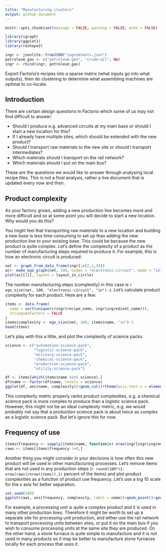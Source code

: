 ```yaml
---
title: "Manufacturing clusters"
output: github_document
---
```


```r
knitr::opts_chunk$set(message = FALSE, warning = FALSE, echo = FALSE)
```

```r
library(igraph)
library(ggplot2)
library(reshape2)
```

```r
ingr <- jsonlite::fromJSON("ingredients.json")
petroleum_gas <- c("petroleum-gas", "crude-oil", NA)
ingr <- rbind(ingr, petroleum_gas)
```

Export Factorio's recipes into a sparse matrix (what inputs go into what outputs), then do clustering to determine what assembling machines are optimal to co-locate.

## Introduction

There are certain design questions in Factorio which some of us may not find difficult to answer:

* Should I produce e.g. advanced circuits at my main base or should I start a new location for this?
* If I already have multiple sites, which should be extended with the new product?
* Should I transport raw materials to the new site or should I transport intermediates?
* Which materials should I transport on the rail network?
* Which materials should I put on the main bus?

These are the questions we would like to answer through analysing local recipe files. This is not a final analysis, rather a live document that is updated every now and then.

## Product complexity

As your factory grows, adding a new production line becomes more and more difficult and so at some point you will decide to start a new location. Why would you do this?

You might feel that transporting raw materials to a new location and building a new base is less time consuming to set up than adding the new production line to your existing base. This could be because the new product is quite complex. Let's define the complexity of a product as the number of manufacturing steps required to produce it. For example, this is how an electronic circuit is produced:

```r
net <- graph_from_data_frame(ingr[,c(2,1,3)])
ac<- make_ego_graph(net, 100, nodes = "electronic-circuit", mode = "in")
plot(ac[[1]], layout = layout_in_circle)
```

The number manufacturing steps (complexity) in this case is ```r ego_size(net, 100, "electronic-circuit", "in")-1```. Let's calculate product complexity for each product. Here are a few:

```r
items <- data.frame(
  name = sort(unique(c(ingr$recipe_name, ingr$ingredient_name))),
  stringsAsFactors = FALSE
)
items$complexity <- ego_size(net, 100, items$name, "in")-1
head(items)
```

Let's play with this a little, and plot the complexity of science packs.

```r
science <- c("automation-science-pack",
             "logistic-science-pack",
             "military-science-pack",
             "chemical-science-pack",
             "production-science-pack",
             "utility-science-pack")

df <- items[which(items$name %in% science),]
df$name <- factor(df$name, levels = science)
ggplot(df, aes(name, complexity))+geom_col()+theme(axis.text.x = element_text(angle = 90, hjust = 1))+xlab("")
```

This complexity metric properly ranks product complexities, e.g. a chemical science pack is more complex to produce than a logistic science pack. However, this might not be an ideal complexity metric, e.g. we would probably not say that a production science pack is about twice as complex as a logistic science pack. But let's ignore this for now.

## Frequency of use

```r
items$frequency <- sapply(items$name, function(x) nrow(ingr[ingr$ingredient_name == x,]))
raws <- items[items$frequency !=0,]
```

Another thing you might consider in your decisions is how often this new product will be used in other manufacturing processes. Let's remove items that are not used in any production steps (```r round(100*(1-nrow(raws)/nrow(items)),1)``` percent of the items) and plot product complexities as a function of product use frequency. Let's use a log 10 scale for the x axis for better separation.

```r
set.seed(100)
ggplot(raws, aes(frequency, complexity, label = name))+geom_point()+geom_text(size = 3, angle = 30, position=position_jitter(width=0.1, height = 0.1))+theme(legend.position = "none")+scale_x_log10()
```

For example, a processing unit is quite a complex product and it is used in many other production lines. Therefore it might be worth to set up a separate site for processing unit production, and either use the rail network to transport processing units between sites, or put it on the main bus if you wish to consume processing units at the same site they are produced. On the other hand, a stone furnace is quite simple to manufacture and it is not used in many products so it may be better to manufacture stone furnaces locally for each process that uses it.
